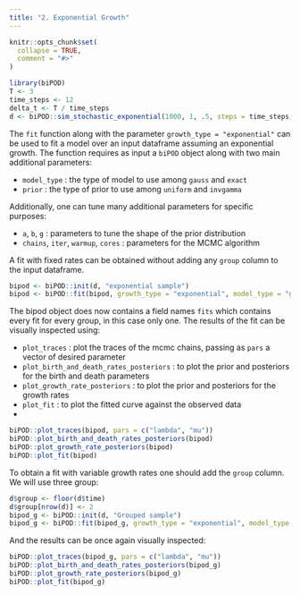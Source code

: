 ```yaml
---
title: "2. Exponential Growth"
---
```


```r
knitr::opts_chunk$set(
  collapse = TRUE,
  comment = "#>"
)
```

```r
library(biPOD)
T <- 3
time_steps <- 12
delta_t <- T / time_steps
d <- biPOD::sim_stochastic_exponential(1000, 1, .5, steps = time_steps, delta_t = delta_t)
```

The `fit` function along with the parameter `growth_type = "exponential"` can be used to fit a model over an input dataframe assuming an exponential growth.
The function requires as input a `biPOD` object along with two main additional parameters:

- `model_type` : the type of model to use among `gauss` and `exact`
- `prior`      : the type of prior to use among `uniform` and `invgamma`

Additionally, one can tune many additional parameters for specific purposes:

- `a`, `b`, `g` : parameters to tune the shape of the prior distribution
- `chains`, `iter`, `warmup`, `cores` : parameters for the MCMC algorithm

A fit with fixed rates can be obtained without adding any `group` column to the input dataframe.

```r
bipod <- biPOD::init(d, "exponential sample")
bipod <- biPOD::fit(bipod, growth_type = "exponential", model_type = "gauss", prior = "uniform", a = 0, b = 5, g = 5)
```

The bipod object does now contains a field names `fits` which contains every fit for every group, in this case only one. 
The results of the fit can be visually inspected using:

- `plot_traces` : plot the traces of the mcmc chains, passing as `pars` a vector of desired parameter
- `plot_birth_and_death_rates_posteriors` : to plot the prior and posteriors for the birth and death parameters
- `plot_growth_rate_posteriors` : to plot the prior and posteriors for the growth rates
- `plot_fit` : to plot the fitted curve against the observed data
- 

```r
biPOD::plot_traces(bipod, pars = c("lambda", "mu"))
biPOD::plot_birth_and_death_rates_posteriors(bipod)
biPOD::plot_growth_rate_posteriors(bipod)
biPOD::plot_fit(bipod)
```

To obtain a fit with variable growth rates one should add the `group` column. We will use three group:

```r
d$group <- floor(d$time)
d$group[nrow(d)] <- 2
bipod_g <- biPOD::init(d, "Grouped sample")
bipod_g <- biPOD::fit(bipod_g, growth_type = "exponential", model_type = "gauss", prior = "uniform", a = 0, b = 5, g = 5)
```
And the results can be once again visually inspected:

```r
biPOD::plot_traces(bipod_g, pars = c("lambda", "mu"))
biPOD::plot_birth_and_death_rates_posteriors(bipod_g)
biPOD::plot_growth_rate_posteriors(bipod_g)
biPOD::plot_fit(bipod_g)
```
